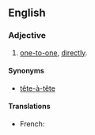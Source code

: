 ==English==
===Adjective===
{{en-adj|-}}

#[[one-to-one]], [[directly]].

====Synonyms====
* [[tête-à-tête]]

====Translations====
* French: {{t+|fr|tête-à-tête}}